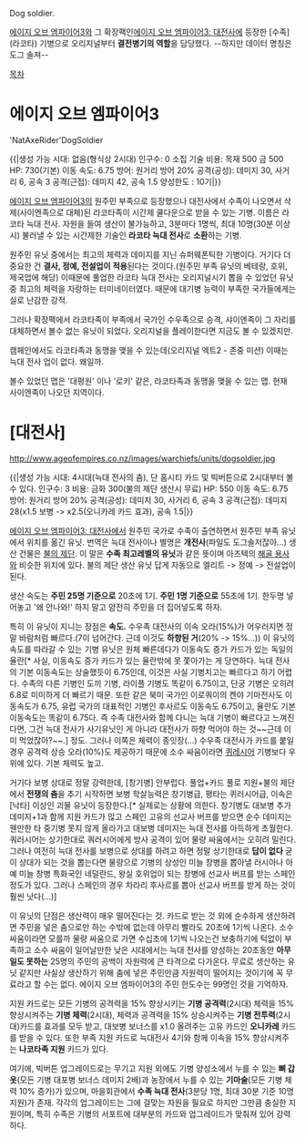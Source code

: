 Dog soldier.

[[에이지 오브 엠파이어3]]와 그 확장팩인[[에이지 오브 엠파이어3: 대전사]]에 등장한 [수족](라코타) 기병으로 오리지널부터 '''결전병기의 역할'''을 담당했다. --하지만 데이터 명칭은 도그 솔져--

[[목차]]

= 에이지 오브 엠파이어3 =

'NatAxeRider'DogSoldier

{{|생성 가능 시대: 없음(형식상 2시대)
인구수: 0
소집 기술 비용: 목재 500 금 500
HP: 730(기본)
이동 속도: 6.75
방어: 원거리 방어 20%
공격(공성): 데미지 30, 사거리 6, 공속 3
공격(근접): 데미지 42, 공속 1.5
양성한도 : 10기|}}

[[에이지 오브 엠파이어3]]의 원주민 부족으로 등장했으나 대전사에서 수족이 나오면서 삭제(사이엔족으로 대체)된 라코타족이 시간제 쿨다운으로 받을 수 있는 기병. 이름은 라코타 늑대 전사. 자원을 들여 생산이 불가능하고, 3분마다 1명씩, 최대 10명(30분 이상시) 불러낼 수 있는 시간제한 기술인 '''라코타 늑대 전사'''로 '''소환'''하는 기병.

원주민 유닛 중에서는 최고의 체력과 데미지를 지닌 슈퍼웨폰틱한 기병이다. 거기다 더 중요한 건 '''결사, 정예, 전설업이 적용'''된다는 것이다.(원주민 부족 유닛의 베테랑, 호위, 제국업에 해당) 이때문에 풀업한 라코타 늑대 전사는 오리지널시기 뽑을 수 있었던 유닛 중 최고의 체력을 자랑하는 터미네이터였다. 때문에 대기병 능력이 부족한 국가들에게는 실로 난감한 강적.

그러나 확장팩에서 라코타족이 부족에서 국가인 수우족으로 승격, 샤이엔족이 그 자리를 대체하면서 볼수 없는 유닛이 되었다. 오리지널을 플레이한다면 지금도 볼 수 있겠지만.

캠페인에서도 라코타족과 동맹을 맺을 수 있는데(오리지널 엑트2 - 존중 미션) 이때는 늑대 전사 업이 없다. 왜일까.

볼수 있었던 맵은 '대평원' 이나 '로키' 같은, 라코타족과 동맹을 맺을 수 있는 맵. 현재 사이엔족이 나오던 지역이다.

= [대전사] =

http://www.ageofempires.co.nz/images/warchiefs/units/dogsoldier.jpg

{{|생성 가능 시대: 4시대(늑대 전사의 춤), 단 홈시티 카드 및 빅버튼으로 2시대부터 볼 수 있다.
인구수: 3
비용: 금화 300(불의 제단 생산시 무료)
HP: 550
이동 속도: 6.75
방어: 원거리 방어 20%
공격(공성): 데미지 30, 사거리 6, 공속 3
공격(근접): 데미지 28(x1.5 보병 -> x2.5(오니카레 카드 효과), 공속 1.5|}}

[[에이지 오브 엠파이어3: 대전사]]에서 원주민 국가로 수족이 출연하면서 원주민 부족 유닛에서 위치를 옮긴 유닛. 번역은 늑대 전사이나 별명은 '''개전사'''(파일도 도그솔저잖아...) 생산 건물은 [[불의 제단]]. 이 말은 '''수족 최고레벨의 유닛'''과 같은 뜻이며 아즈텍의 [[해골 용사]]와 비슷한 위치에 있다. 불의 제단 생산 유닛 답게 자동으로 엘리트 -> 정예 -> 전설업이 된다.

생산 속도는 '''주민 25명 기준으로''' 20초에 1기. '''주민 1명 기준으로''' 55초에 1기. 한두명 넣어놓고 '왜 안나와!' 하지 말고 얌전히 주민을 더 집어넣도록 하자.

특히 이 유닛이 지니는 장점은 '''속도.''' 수우족 대전사의 이속 오라(15%)가 어우러지면 정말 바람처럼 빠르다.(7이 넘어간다. 근데 이것도 '''하향된 거'''(20% -> 15%...)) 이 유닛의 속도를 따라갈 수 있는 기병 유닛은 원체 빠른데다가 이동속도 증가 카드가 있는 독일의 율란[* 사실, 이동속도 증가 카드가 있는 율란밖에 못 쫓아가는 게 당연하다. 늑대 전사의 기본 이동속도는 상술했듯이 6.75인데, 이것은 사실 기병치고는 빠르다고 하기 어렵다. 수족의 다른 기병인 도끼 기병, 라이플 기병도 똑같이 6.75이고, 단궁 기병은 오히려 6.8로 미미하게 더 빠르기 때문. 또한 같은 북미 국가인 이로쿼이의 켄야 기마전사도 이동속도가 6.75, 유럽 국가의 대표적인 기병인 후사르도 이동속도 6.75이고, 율란도 기본 이동속도는 똑같이 6.75다. 즉 수족 대전사와 함께 다니는 늑대 기병이 빠르다고 느껴진다면, 그건 늑대 전사가 사기유닛인 게 아니라 대전사가 하향 먹어야 하는 것~~근데 이미 먹었잖아?~~.] 정도. 그러나 이쪽은 체력이 종잇장(...) 수우족 대전사가 카드를 붙일 경우 공격력 상승 오라(10%)도 제공하기 때문에 소수 싸움이라면 [[퀴레시어]] 기병보다 우위에 있다. 기본 체력도 높고.

거기다 보병 상대로 정말 강력한데, [창기병] 안부럽다. 풀업+카드 풀로 지원+불의 제단에서 '''전쟁의 춤'''을 추기 시작하면 보병 학살능력은 창기병급, 평타는 퀴러시어급, 이속은 [낙타] 이상인 괴물 유닛이 등장한다.[* 실제로는 상황에 의한다. 창기병도 대보병 추가데미지+1과 함께 지원 카드가 많고 스페인 고유의 선교사 버프를 받으면 순수 데미지는 웬만한 타 중기병 못지 않게 올라가고 대보병 데미지는 늑대 전사를 아득하게 초월한다. 쿼러시어는 상기한대로 쿼러시어에게 방사 공격이 있어 물량 싸움에서는 오히려 밀린다. 그러나 여전히 늑대 전사를 보병으로 상대를 하려고 하면 정말 상기한대로 '''답이 없다''' 굳이 상대가 되는 것을 뽑는다면 물량으로 기병의 상성인 미늘 창병을 뽑아낼 러시아나 아예 미늘 창병 특화국인 네덜란드, 왕실 호위업이 되는 창병에 선교사 버프를 받는 스페인 정도가 있다. 그러나 스페인의 경우 차라리 후사르를 뽑아 선교사 버프를 받게 하는 것이 훨씬 낫다(...)]

이 유닛의 단점은 생산력이 매우 떨어진다는 것. 카드로 받는 것 외에 순수하게 생산하려면 주민을 넣은 춤으로만 하는 수밖에 없는데 아무리 빨라도 20초에 1기씩 나온다. 소수 싸움이라면 모를까 물량 싸움으로 가면 수십초에 1기씩 나오는건 보충하기에 턱없이 부족하고 소수 싸움이 일어날만한 낮은 시대에서는 늑대 전사를 양성하는 20초동안 '''아무 일도 못하는''' 25명의 주민의 공백이 자원력에 큰 타격으로 다가온다. 무료로 생산하는 유닛 같지만 사실상 생산하기 위해 춤에 넣은 주민만큼 자원력이 떨어지는 것이기에 꼭 무료라고 할 수는 없다. 에이지 오브 엠파이어3의 주민 한도수는 99명인 것을 기억하자.

지원 카드로는 모든 기병의 공격력을 15% 향상시키는 '''기병 공격력'''(2시대) 체력을 15% 향상시켜주는 '''기병 체력'''(2시대), 체력과 공격력을 15% 상승시켜주는 '''기병 전투력'''(2시대)카드를 효과를 모두 받고, 대보병 보너스를 x1.0 올려주는 고유 카드인 '''오니카레''' 카드를 받을 수 있다. 또한 부족 지원 카드로 늑대전사 4기와 함께 이속을 15% 향상시켜주는 '''나코타족 지원''' 카드가 있다.

여기에, 빅버튼 업그레이드로는 무기고 지원 외에도 기병 양성소에서 누를 수 있는 '''뼈 갑옷'''(모든 기병 대포병 보너스 데미지 2배)과 농장에서 누를 수 있는 '''기마술'''(모든 기병 체력 10% 증가)가 있으며, 마을회관에서 '''수족 늑대 전사'''(3분당 1명, 최대 30분 기준 10명 지원)가 존재. 각각의 업그레이드는 그에 걸맞는 자원을 필요로 하지만 그만큼 충실한 지원이며, 특히 수족은 기병의 서포트에 대부분의 카드와 업그레이드가 맞춰져 있어 강력하다.
